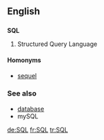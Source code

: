 ==English==

==={{initialism}}===
{{wikipedia}}
'''SQL'''

# Structured Query Language

====Homonyms====
*[[sequel]]

===See also===
* [[database]]
* mySQL

[[de:SQL]]
[[fr:SQL]]
[[tr:SQL]]